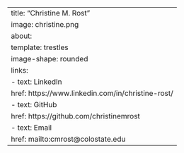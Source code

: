 ---
title: "Christine M. Rost"
image: christine.png
about:
  template: trestles
  image-shape: rounded
  links:
    - text: LinkedIn
      href: https://www.linkedin.com/in/christine-rost/
    - text: GitHub
      href: https://github.com/christinemrost
    - text: Email
      href: mailto:cmrost@colostate.edu
---